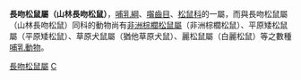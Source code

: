 {{Automatic taxobox
| taxon = Dremomys
| authority = 
| image = Dremomys pyrrhomerus.jpg
| image_caption = ''[[Dremomys_pyrrhomerus|Dremomys pyrrhomerus]]''
}}

'''長吻松鼠屬（山林長吻松鼠）'''，[[哺乳綱|哺乳綱]]、[[囓齒目|囓齒目]]、[[松鼠科|松鼠科]]的一屬，而與長吻松鼠屬（山林長吻松鼠）同科的動物尚有[[非洲棕櫚松鼠屬|非洲棕櫚松鼠屬]]（非洲棕櫚松鼠）、平原矮松鼠屬（平原矮松鼠）、草原犬鼠屬（猶他草原犬鼠）、麗松鼠屬（白麗松鼠）等之數種[[哺乳動物|哺乳動物]]。

{{taxonbar}}
[[Category:長吻松鼠屬|]]
[[Category:松鼠科|C]]